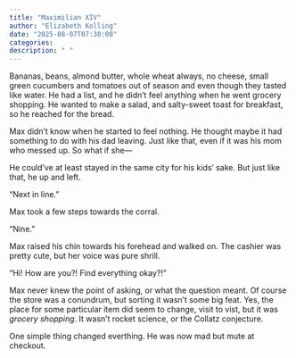 ```yaml
---
title: "Maximilian XIV"
author: "Elizabeth Kolling"
date: "2025-08-07T07:30:00"
categories: 
description: " "
---
```



Bananas, beans, almond butter, whole wheat always, no cheese, small green cucumbers and tomatoes out of season and even though they tasted like water. He had a list, and he didn’t feel anything when he went grocery shopping. He wanted to make a salad, and salty-sweet toast for breakfast, so he reached for the bread. 

Max didn’t know when he started to feel nothing. He thought maybe it had something to do with his dad leaving. Just like that, even if it was his mom who messed up. So what if she—

He could’ve at least stayed in the same city for his kids’ sake. But just like that, he up and left. 

“Next in line.”

Max took a few steps towards the corral.

“Nine.”

Max raised his chin towards his forehead and walked on. The cashier was pretty cute, but her voice was pure shrill.

“Hi! How are you?! Find everything okay?!”

Max never knew the point of asking, or what the question meant. Of course the store was a conundrum, but sorting it wasn’t some big feat. Yes, the place for some particular item did seem to change, visit to vist, but it was *grocery shopping*. It wasn’t rocket science, or the Collatz conjecture.

One simple thing changed everthing. He was now mad but mute at checkout. 